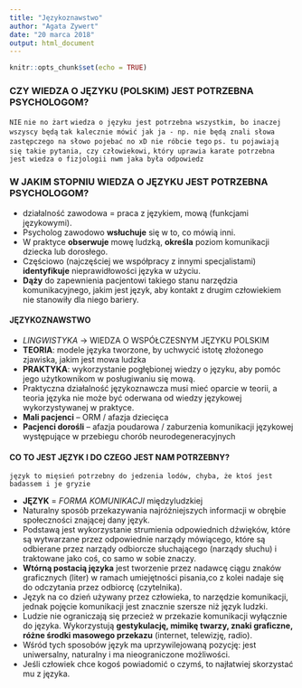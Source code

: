 ---
title: "Językoznawstwo"
author: "Agata Zywert"
date: "20 marca 2018"
output: html_document
---

```{r setup, include=FALSE}
knitr::opts_chunk$set(echo = TRUE)
```

### **CZY WIEDZA O JĘZYKU (POLSKIM) JEST POTRZEBNA PSYCHOLOGOM?**
`NIE`
`nie no żart`
`wiedza o języku jest potrzebna wszystkim, bo inaczej wszyscy będą`
`tak kalecznie mówić jak ja - np. nie będą znali słowa zastępczego na słowo pojebać no xD nie róbcie tego`
`ps. tu pojawiają się takie pytania, czy człowiekowi,` 
`który uprawia karate potrzebna jest wiedza o fizjologii nwm jaka była odpowiedz`

### **W JAKIM STOPNIU WIEDZA O JĘZYKU JEST POTRZEBNA PSYCHOLOGOM?**

* działalność zawodowa = praca z językiem, mową (funkcjami językowymi).
* Psycholog zawodowo **wsłuchuje** się w to, co mówią inni. 
* W  praktyce **obserwuje** mowę  ludzką, **określa** poziom komunikacji dziecka lub dorosłego.
* Częściowo (najczęściej we współpracy z innymi specjalistami) **identyfikuje** nieprawidłowości języka w użyciu.
* **Dąży** do  zapewnienia  pacjentowi  takiego  stanu  narzędzia  komunikacyjnego, jakim jest język, aby kontakt z drugim człowiekiem nie stanowiły dla niego bariery.

#### **JĘZYKOZNAWSTWO**

* _LINGWISTYKA_ -> WIEDZA O WSPÓŁCZESNYM JĘZYKU POLSKIM
* **TEORIA**:  modele  języka  tworzone,  by  uchwycić  istotę złożonego zjawiska, jakim jest mowa ludzka
* **PRAKTYKA**: wykorzystanie pogłębionej wiedzy o języku, aby pomóc jego użytkownikom w posługiwaniu się mową.
* Praktyczna działalność językoznawcza musi mieć oparcie w teorii, a teoria języka nie może być oderwana od wiedzy językowej wykorzystywanej w praktyce.
* **Mali pacjenci** – ORM / afazja dziecięca
* **Pacjenci dorośli** – afazja poudarowa / zaburzenia komunikacji językowej występujące w przebiegu chorób neurodegeneracyjnych 

#### **CO TO JEST JĘZYK I DO CZEGO JEST NAM POTRZEBNY?**

`język to mięsień potrzebny do jedzenia lodów, chyba, że ktoś jest badassem i je gryzie`

* **JĘZYK** = _FORMA KOMUNIKACJI_ międzyludzkiej
* Naturalny sposób przekazywania najróżniejszych informacji w obrębie społeczności znającej dany język.
* Podstawą  jest  wykorzystanie  strumienia  odpowiednich dźwięków,  które  są  wytwarzane  przez  odpowiednie narządy  mówiącego,  które  są  odbierane  przez  narządy odbiorcze słuchającego (narządy słuchu) i traktowane jako coś, co samo w sobie znaczy.
* **Wtórną  postacią  języka** jest tworzenie przez nadawcę ciągu znaków graficznych (liter) w ramach umiejętności  pisania,co  z  kolei  nadaje  się  do  odczytania przez  odbiorcę (czytelnika). 
* Język  na  co  dzień  używany  przez  człowieka,  to  narzędzie komunikacji,  jednak pojęcie  komunikacji  jest  znacznie szersze niż język ludzki.
* Ludzie nie ograniczają się przecież w przekazie komunikacji wyłącznie  do  języka. Wykorzystują **gestykulację, mimikę twarzy, znaki graficzne, różne środki masowego przekazu** (internet, telewizję, radio). 
* Wśród tych sposobów język ma uprzywilejowaną pozycję: jest uniwersalny, naturalny i ma nieograniczone możliwości.
* Jeśli człowiek chce kogoś powiadomić o czymś, to najłatwiej skorzystać mu z języka.


